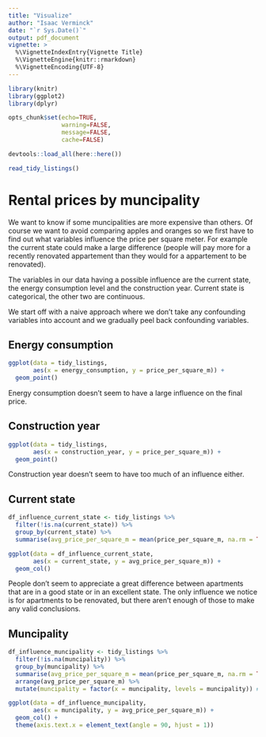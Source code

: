 ```yaml
---
title: "Visualize"
author: "Isaac Verminck"
date: "`r Sys.Date()`"
output: pdf_document
vignette: >
  %\VignetteIndexEntry{Vignette Title}
  %\VignetteEngine{knitr::rmarkdown}
  %\VignetteEncoding{UTF-8}
---
```


```r

library(knitr)
library(ggplot2)
library(dplyr)

opts_chunk$set(echo=TRUE,
               warning=FALSE,
               message=FALSE,
               cache=FALSE)

devtools::load_all(here::here())

```

```r

read_tidy_listings()

```

# Rental prices by muncipality

We want to know if some muncipalities are more expensive than others. Of course we want to avoid comparing apples and oranges so we first have to find out what variables influence the price per square meter. For example the current state could make a large difference (people will pay more for a recently renovated appartement than they would for a appartement to be renovated).

The variables in our data having a possible influence are the current state, the energy consumption level and the construction year. Current state is categorical, the other two are continuous.

We start off with a naive approach where we don't take any confounding variables into account and we gradually peel back confounding variables.

## Energy consumption

```r

ggplot(data = tidy_listings,
       aes(x = energy_consumption, y = price_per_square_m)) +
  geom_point()

```

Energy consumption doesn't seem to have a large influence on the final price.

## Construction year

```r

ggplot(data = tidy_listings,
       aes(x = construction_year, y = price_per_square_m)) +
  geom_point()

```

Construction year doesn't seem to have too much of an influence either.

## Current state

```r

df_influence_current_state <- tidy_listings %>%
  filter(!is.na(current_state)) %>% 
  group_by(current_state) %>% 
  summarise(avg_price_per_square_m = mean(price_per_square_m, na.rm = TRUE))

ggplot(data = df_influence_current_state,
       aes(x = current_state, y = avg_price_per_square_m)) +
  geom_col()
```

People don't seem to appreciate a great difference between apartments that are in a good state or in an excellent state. The only influence we notice is for apartments to be renovated, but there aren't enough of those to make any valid conclusions.

## Muncipality

```r

df_influence_muncipality <- tidy_listings %>%
  filter(!is.na(muncipality)) %>% 
  group_by(muncipality) %>% 
  summarise(avg_price_per_square_m = mean(price_per_square_m, na.rm = TRUE)) %>% 
  arrange(avg_price_per_square_m) %>% 
  mutate(muncipality = factor(x = muncipality, levels = muncipality)) # so muncipality is displayed in order of price

ggplot(data = df_influence_muncipality,
       aes(x = muncipality, y = avg_price_per_square_m)) +
  geom_col() +
  theme(axis.text.x = element_text(angle = 90, hjust = 1))

```


